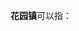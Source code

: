 {{更新|1=花园镇 (南充市) 行政区划代码|time=2020-02-01T12:17:23+00:00}}
'''花园镇'''可以指：
{{PRC admin/disambig|23/06/23/102/000|34/15/22/108/000|37/13/22/202/000|37/14/81/104/000|42/09/21/100/000|43/05/25/109/000|51/01/24/103/000|51/07/22/139/000|51/16/21/101/000|51/13/04/230/000}}
{{disambig|cat=三字中国镇名消歧义}}